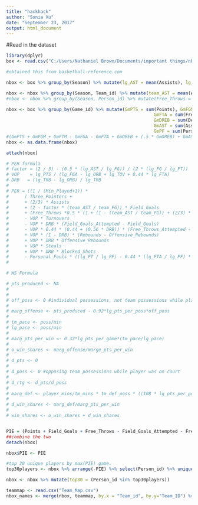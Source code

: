```yaml
---
title: "hackhack"
author: "Sonia Xu"
date: "September 23, 2017"
output: html_document
---
```


#Read in the dataset
```r
library(dplyr)
box <- read.csv("C:/Users/Nathaniel Brown/Documents/important things/nbahack2017/Basketball Data/Player_Boxscores.csv")

#obtained this from basketball-reference.com

nbox <- box %>% group_by(Season) %>% mutate(lg_AST = mean(Assists), lg_FG = mean(Field_Goals), lg_ORB = mean(Offensive_Rebounds), lg_FT = mean(Free_Throws), lg_PTS = mean(Points), lg_FGA = mean(Field_Goals_Attempted), lg_TOV = mean(Turnovers), lg_FTA = mean(Free_Throws_Attempted), lg_TRB = mean(Rebounds), lg_PF = mean(Personal_Fouls))#splitting the data into league averages

nbox <- nbox %>% group_by(Season, Team_id) %>% mutate(team_AST = mean(Assists), team_FG = mean(Field_Goals)) #team averages
#nbox <- nbox %>% group_by(Season, Person_id) %>% mutate(Free_Throws = sum(Free_Throws), Free_Throws_Attempted = sum(Free_Throws_Attempted, Assists = sum(Assists), )

nbox <- box %>% group_by(Game_id) %>% mutate(GmPTS = sum(Points), GmFGM = sum(Field_Goals), GmFTM = sum(Free_Throws),
                                                        GmFTA = sum(Free_Throws_Attempted), GmFGA = sum(Field_Goals_Attempted),
                                                        GmDREB = sum(Defensive_Rebounds), GmOREB = sum(Offensive_Rebounds),
                                                        GmAST = sum(Assists), GmSTL = sum(Steals), GmBLK = sum(Blocked_Shots),
                                                        GmPF = sum(Personal_Fouls), GmTO = sum(Turnovers))
#(GmPTS + GmFGM + GmFTM - GmFGA - GmFTA + GmDREB + (.5 * GmOREB) + GmAST + GmSTL + (.5 * GmBLK) - GmPF - GmTO)
nbox <- as.data.frame(nbox)

attach(nbox)

# PER formula
# factor = (2 / 3) - (0.5 * (lg_AST / lg_FG)) / (2 * (lg_FG / lg_FT))
# VOP    = lg_PTS / (lg_FGA - lg_ORB + lg_TOV + 0.44 * lg_FTA)
# DRB   = (lg_TRB - lg_ORB) / lg_TRB
# 
# PER = ((1 / (Min_Played+1)) *
#      ( Three_Pointers +
#      + (2/3) * Assists
#      + (2 - factor * (team_AST / team_FG)) * Field_Goals
#      + (Free_Throws *0.5 * (1 + (1 - (team_AST / team_FG)) + (2/3) * (team_AST / team_FG)))
#      - VOP * Turnovers
#      - VOP * DRB * (Field_Goals_Attempted - Field_Goals)
#      - VOP * 0.44 * (0.44 + (0.56 * DRB)) * (Free_Throws_Attempted - Free_Throws)
#      + VOP * (1 - DRB) * (Rebounds - Offensive_Rebounds)
#      + VOP * DRB * Offensive_Rebounds
#      + VOP * Steals
#      + VOP * DRB * Blocked_Shots
#      - Personal_Fouls * ((lg_FT / lg_PF) - 0.44 * (lg_FTA / lg_PF) * VOP)))
# 

# WS Formula

# pts_produced <- NA
# 
# 
# off_poss <- 0 #individual possessions, not team possessions while player was on court
# 
# marg_offense <- pts_produced - 0.92*lg_pts_per_poss*off_poss
# 
# tm_pace <- poss/min
# lg_pace <- poss/min
# 
# marg_pts_per_win <- 0.32*lg_pts_per_game*(tm_pace/lg_pace)
# 
# o_win_shares <- marg_offense/marge_pts_per_win
# 
# d_pts <- 0
# 
# d_poss <- 0 #opposing team possessions while player was on court
# 
# d_rtg <- d_pts/d_poss
# 
# marg_def <- player_mins/tm_mins * tm_def_poss * ((108 * lg_pts_per_poss) - (d_rtg/100))
# 
# d_win_shares <- marg_def/marg_pts_per_win
# 
# win_shares <- o_win_shares + d_win_shares


PIE = (Points + Field_Goals + Free_Throws - Field_Goals_Attempted - Free_Throws_Attempted + Defensive_Rebounds + (.5 * Offensive_Rebounds) + Assists + Steals + (.5 * Blocked_Shots) - Personal_Fouls - Turnovers) / (GmPTS + GmFGM + GmFTM - GmFGA - GmFTA + GmDREB + (.5 * GmOREB) + GmAST + GmSTL + (.5 * GmBLK) - GmPF - GmTO)
##combine the two
detach(nbox)

nbox$PIE <- PIE

#top 30 unique players by max(PIE) game.
top30players <- nbox %>% arrange(-PIE) %>% select(Person_id) %>% unique() %>% head(30)

nbox <- nbox %>% mutate(top30 = (Person_id %in% top30players))

teammap <- read.csv("Team_Map.csv")
nbox_names <- merge(nbox, teammap, by.x = "Team_id", by.y="Team_ID") %>% rename(Home_City = City, "Home_Team" = Team) %>% merge(teammap, by.x = "vs_team_id", by.y = "Team_ID") %>% rename(Away_City = City, "Away_Team" = Team) %>% select(-grep("SportVU", names(.)))

```